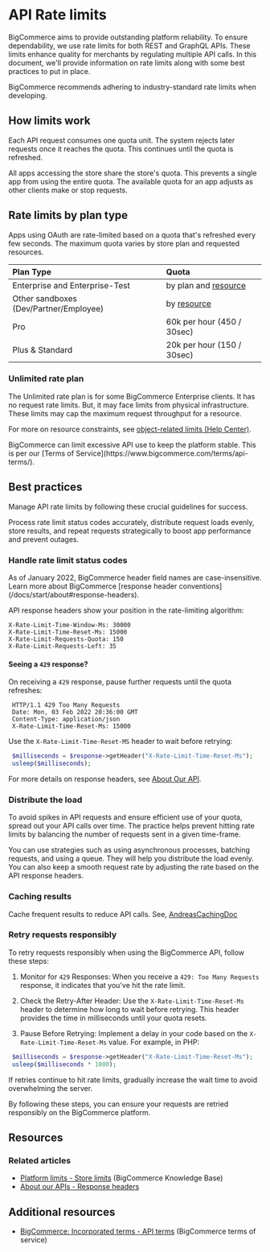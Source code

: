 # API Rate limits

BigCommerce aims to provide outstanding platform reliability. To ensure dependability, we use rate limits for both REST and GraphQL APIs. These limits enhance quality for merchants by regulating multiple API calls. In this document, we'll provide information on rate limits along with some best practices to put in place.

<Callout type="info">
  BigCommerce recommends adhering to industry-standard rate limits when developing.
</Callout>

## How limits work

Each API request consumes one quota unit. The system rejects later requests once it reaches the quota. This continues until the quota is refreshed.

All apps accessing the store share the store's quota. This prevents a single app from using the entire quota. The available quota for an app adjusts as other clients make or stop requests.

## Rate limits by plan type

Apps using OAuth are rate-limited based on a quota that's refreshed every few seconds. The maximum quota varies by store plan and requested resources.

| Plan Type| Quota |
|:------------------|:-------|
| Enterprise and Enterprise-Test | by plan and [resource](https://support.bigcommerce.com/s/article/Platform-Limits#storelimits) |
| Other sandboxes (Dev/Partner/Employee) | by [resource](https://support.bigcommerce.com/s/article/Platform-Limits#storelimits) |
| Pro | 60k per hour (450 / 30sec) |
| Plus & Standard | 20k per hour (150 / 30sec) |

### Unlimited rate plan

The Unlimited rate plan is for some BigCommerce Enterprise clients. It has no request rate limits. But, it may face limits from physical infrastructure. These limits may cap the maximum request throughput for a resource.

 For more on resource constraints, see [object-related limits (Help Center)](https://support.bigcommerce.com/s/article/Platform-Limits#storelimits).

<Callout type="warning">
  BigCommerce can limit excessive API use to keep the platform stable. This is per our [Terms of Service](https://www.bigcommerce.com/terms/api-terms/).
</Callout>

## Best practices

Manage API rate limits by following these crucial guidelines for success. 

Process rate limit status codes accurately, distribute request loads evenly, store results,  and repeat requests strategically to boost app performance and prevent outages.

### Handle rate limit status codes

<Callout type="info">
  As of January 2022, BigCommerce header field names are case-insensitive. Learn more about BigCommerce [response header conventions](/docs/start/about#response-headers).
</Callout>

API response headers show your position in the rate-limiting algorithm:

```http filename="Standard plan example: Rate limit headers"
X-Rate-Limit-Time-Window-Ms: 30000
X-Rate-Limit-Time-Reset-Ms: 15000
X-Rate-Limit-Requests-Quota: 150
X-Rate-Limit-Requests-Left: 35
```

#### Seeing a `429` response?

On receiving a `429` response, pause further requests until the quota refreshes:

```http filename="Example: 429 response" showLineNumbers copy
 HTTP/1.1 429 Too Many Requests
 Date: Mon, 03 Feb 2022 20:36:00 GMT
 Content-Type: application/json
 X-Rate-Limit-Time-Reset-Ms: 15000
```

Use the `X-Rate-Limit-Time-Reset-MS` header to wait before retrying:

```php filename="PHP example for delaying response" showLineNumbers copy
 $milliseconds = $response->getHeader("X-Rate-Limit-Time-Reset-Ms");
 usleep($milliseconds);
```

For more details on response headers, see [About Our API](/docs/start/about#bigcommerce-specific-response-headers).

### Distribute the load

To avoid spikes in API requests and ensure efficient use of your quota, spread out your API calls over time. The practice helps prevent hitting rate limits by balancing the number of requests sent in a given time-frame.

You can use strategies such as using asynchronous processes, batching requests, and using a queue. They will help you distribute the load evenly. You can also keep a smooth request rate by adjusting the rate based on the API response headers.

### Caching results

Cache frequent results to reduce API calls. See, [AndreasCachingDoc](/goeshere)

### Retry requests responsibly

To retry requests responsibly when using the BigCommerce API, follow these steps:

1. Monitor for `429` Responses: When you receive a `429: Too Many Requests` response, it indicates that you've hit the rate limit.

2. Check the Retry-After Header: Use the `X-Rate-Limit-Time-Reset-Ms` header to determine how long to wait before retrying. This header provides the time in milliseconds until your quota resets.

3. Pause Before Retrying: Implement a delay in your code based on the `X-Rate-Limit-Time-Reset-Ms` value. For example, in PHP:

```php filename="PHP" showLineNumbers copy
 $milliseconds = $response->getHeader("X-Rate-Limit-Time-Reset-Ms");
 usleep($milliseconds * 1000);
```

If retries continue to hit rate limits, gradually increase the wait time to avoid overwhelming the server.

By following these steps, you can ensure your requests are retried responsibly on the BigCommerce platform.

## Resources

### Related articles

* [Platform limits - Store limits](/https://support.bigcommerce.com/s/article/Platform-Limits?language=en_US#storelimits) (BigCommerce Knowledge Base)
* [About our APIs - Response headers](/https://developer.bigcommerce.com/docs/start/about#response-headers)

## Additional resources

* [BigCommerce: Incorporated terms - API terms](/https://www.bigcommerce.com/terms/api-terms/) (BigCommerce terms of service)